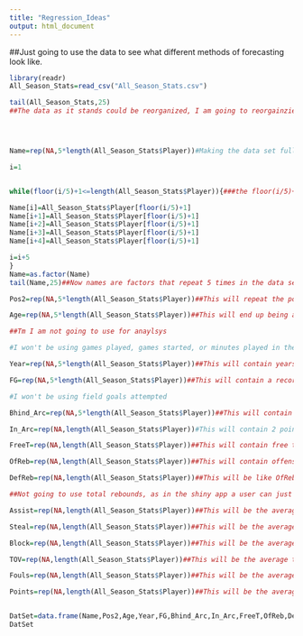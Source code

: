 ```yaml
---
title: "Regression_Ideas"
output: html_document
---
```


##Just going to use the data to see what different methods of forecasting look like.
```r
library(readr)
All_Season_Stats=read_csv("All_Season_Stats.csv")

tail(All_Season_Stats,25)
##The data as it stands could be reorganized, I am going to reorgainzie it by season with an emphasys on player age,so each player will have 5 observations at max.





```
```r

Name=rep(NA,5*length(All_Season_Stats$Player))#Making the data set full with NA's first, this will have 5 repeated names for each player, all data is yearly averages per game for different stats

i=1 


while(floor(i/5)+1<=length(All_Season_Stats$Player)){###the floor(i/5)+1 always rounds to the first name for the first 5 entries and the second name for the next 5 entries

Name[i]=All_Season_Stats$Player[floor(i/5)+1]
Name[i+1]=All_Season_Stats$Player[floor(i/5)+1]
Name[i+2]=All_Season_Stats$Player[floor(i/5)+1]
Name[i+3]=All_Season_Stats$Player[floor(i/5)+1]
Name[i+4]=All_Season_Stats$Player[floor(i/5)+1]

i=i+5
}
Name=as.factor(Name)
tail(Name,25)##Now names are factors that repeat 5 times in the data set for each name
```




```r


Pos2=rep(NA,5*length(All_Season_Stats$Player))##This will repeat the position of the player listed in this data set, as I assume nobody changed for simplicity.

Age=rep(NA,5*length(All_Season_Stats$Player))##This will end up being a list of ages, starting at current age and going down one for the past years

##Tm I am not going to use for anaylsys

#I won't be using games played, games started, or minutes played in the analysis

Year=rep(NA,5*length(All_Season_Stats$Player))##This will contain years 2018 through 2014

FG=rep(NA,5*length(All_Season_Stats$Player))##This will contain a record of fieldgoals made on average per game in years 2014 to 2018

#I won't be using field goals attempted

Bhind_Arc=rep(NA,5*length(All_Season_Stats$Player))##This will contain the 3 point field goals made per game through the years.

In_Arc=rep(NA,length(All_Season_Stats$Player))#This will contain 2 point field goals made per game throughout the years

FreeT=rep(NA,length(All_Season_Stats$Player))##This will contain free throws made per game throughout the years

OfReb=rep(NA,length(All_Season_Stats$Player))##This will contain offensive rebound made per game thruoghout the seasons

DefReb=rep(NA,length(All_Season_Stats$Player))##This will be like OfReb but for defensive rebounds

##Not going to use total rebounds, as in the shiny app a user can just make OfReb and DefReb the same for this result

Assist=rep(NA,length(All_Season_Stats$Player))##This will be the average assists per game in each season

Steal=rep(NA,length(All_Season_Stats$Player))##This will be the average steals per game in each season

Block=rep(NA,length(All_Season_Stats$Player))##This will be the average blocks per game in each season

TOV=rep(NA,length(All_Season_Stats$Player))##This will be the average turnovers per game in each season

Fouls=rep(NA,length(All_Season_Stats$Player))##This will be the average fouls per game in each season

Points=rep(NA,length(All_Season_Stats$Player))##This will be the average points per game in each season


DatSet=data.frame(Name,Pos2,Age,Year,FG,Bhind_Arc,In_Arc,FreeT,OfReb,DefReb,Assist,Steal,Block,TOV,Fouls,Points)
DatSet

```

